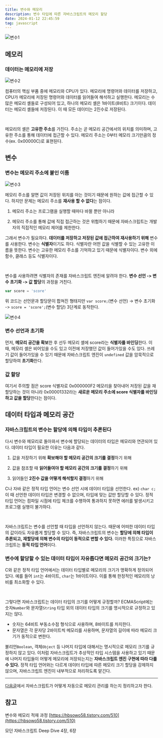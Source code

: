 ```yaml
---
title: 변수와 메모리
description: 변수 타입에 따른 자바스크립트의 메모리 할당
date: 2024-01-12 22:45:59
tag: javascript
---
```


![변수1](/images/posts/js-variable-and-memory/1.png)

## 메모리

### 데이터는 메모리에 저장

![변수2](/images/posts/js-variable-and-memory/2.png)

컴퓨터의 핵심 부품 중에 메모리와 CPU가 있다.
메모리에 명령어와 데이터를 저장하고, CPU가 메모리에 저장된 명령어와 데이터를 읽어들여 해석하고 실행한다.
메모리는 수많은 메모리 셸들로 구성되어 있고, 하나의 메모리 셸은 1바이트(8비트) 크기이다.
데이터는 메모리 셸들에 저장된다. 이 때 모든 데이터는 2진수로 저장된다.

<br />

메모리의 셸은 **고유한 주소**를 가진다.
주소는 곧 메모리 공간에서의 위치를 의미하며, 고유한 주소를 통해 데이터에 접근할 수 있다.
메모리 주소는 0부터 메모리 크기만큼의 정수(ex. 0x00000C)로 표현된다.

## 변수

### 변수는 메모리 주소에 붙인 이름

![변수3](/images/posts/js-variable-and-memory/3.png)

메모리 주소를 알면 값이 저장된 위치를 아는 것이기 때문에 원하는 값에 접근할 수 있다.
하지만 문제는 메모리 주소를 **재사용 할 수 없다**는 점이다.

1. 메모리 주소는 프로그램을 실행할 때마다 바뀔 뿐만 아니라

2. 메모리 주소를 통해 값에 직접 접근하는 것은 위험하기 때문에 자바스크립트는 개발자의 직접적인 메모리 제어를 제한한다.

그래서 변수가 필요하다. **데이터를 저장하고 저장된 값에 접근하여 재사용하기 위해** 변수를 사용한다.
변수는 **식별자**이기도 하다. 식별자란 어떤 값을 식별할 수 있는 고유한 이름을 뜻한다.
변수는 고유한 메모리 주소를 기억하고 있기 때문에 식별자이다. 변수 외에 함수, 클래스 등도 식별자이다.

<br />

변수를 사용하려면 식별자의 존재를 자바스크립트 엔진에 알려야 한다.
**변수 선언 -> 변수 초기화 -> 값 할당**의 과정을 거친다.

```js
var score = 'score'
```

위 코드는 선언문과 할당문이 합쳐진 형태지만 `var score;`(변수 선언) -> 변수 초기화 -> `score = 'score';`(변수 할당) 3단계로 동작한다.

![변수4](/images/posts/js-variable-and-memory/4.png)

### 변수 선언과 초기화

먼저, **메모리 공간을 확보**한 후 선두 메모리 셸에 score라는 **식별자를 바인딩**한다.
이 때, 메모리 셸은 비어있을 수도 있고 이전에 저장했던 값이 들어가있을 수도 있다.
쓰레기 값이 들어가있을 수 있기 때문에 자바스크립트 엔진이 `undefined` 값을 암묵적으로 할당하여 **초기화**한다.

### 값 할당

여기서 주의할 점은 score 식별자로 0x000000F2 메모리을 찾아내어 저장된 값을 재할당하는 것이 아니라
0x00001332라는 **새로운 메모리 주소에 score 식별자를 바인딩하고 값을 할당**한다는 점이다.

## 데이터 타입과 메모리 공간

### 자바스크립트의 변수는 할당에 의해 타입이 추론된다

다시 변수와 메모리로 돌아와서 변수에 할당되는 데이터의 타입은 메모리와 연관되어 있다.
데이터 타입이 필요한 이유는 다음과 같다.

1. 값을 저장하기 위해 **확보해야 할 메모리 공간의 크기를 결정**하기 위해

2. 값을 참조할 때 **읽어들여야 할 메모리 공간의 크기를 결정**하기 위해

3. 읽어들인 **2진수 값을 어떻게 해석할지 결정**하기 위해

C나 자바 같은 정적 타입 언어는 변수 선언 시에 데이터 타입을 선언한다. ex) `char c;`
이 때 선언한 데이터 타입은 변경할 수 없으며, 타입에 맞는 값만 할당할 수 있다.
정적 타입 언어는 컴파일 시점에 타입 체크를 수행하여 통과하지 못하면 에러를 발생시키고 프로그램 실행이 불가하다.

<br />

자바스크립트는 변수를 선언할 때 타입을 선언하지 않는다. 때문에 어떠한 데이터 타입의 값이라도 자유롭게 할당할 수 있다.
즉, 자바스크립트의 변수는 **할당에 의해 타입이 추론되고, 재할당에 의해 변수의 타입이 동적으로 변할 수 있다.**
이러한 특징으로 자바스크립트는 **동적 타입 언어**이다.

### 변수에 할당할 수 있는 데이터 타입이 자유롭다면 메모리 공간의 크기는?

C와 같은 정적 타입 언어에서는 데이터 타입별로 메모리의 크기가 명확하게 정의되어 있다.
예를 들어 `int`는 4바이트, `char`는 1바이트이다. 이를 통해 한정적인 메모리의 낭비를 최소화할 수 있다.

<br />

그렇다면 자바스크립트는 데이터 타입의 크기를 어떻게 규정할까?
ECMAScript에는 숫자`Number`와 문자열`String` 타입 외의 데이터 타입의 크기를 명시적으로 규정하고 있지는 않다.

- 숫자는 64비트 부동소수점 형식으로 사용하며, 8바이트를 차지한다.
- 문자열은 각 문자당 2바이트씩 메모리를 사용하며, 문자열의 길이에 따라 메모리 크기가 동적으로 변한다.

불리언`Boolean`, 객체`Object` 등 나머지 타입에 대해서는 명시적으로 메모리 크기를 규정하지 않고 있다.
이처럼 자바스크립트가 추상적인 타입 시스템을 사용하고 있기 때문에 나머지 타입들이 어떻게 메모리에 저장되는지는 **자바스크립트 엔진 구현에 따라 다를 수 있다.**
정적 타입 언어와는 다르게 데이터 타입에 따른 메모리 크기 할당을 강제하지 않으며, 자바스크립트 엔진이 내부적으로 처리하도록 맡긴다.

<hr />

[다음글](/posts/memory-management)에서 자바스크립트가 어떻게 자동으로 메모리 관리를 하는지 정리하고자 한다.

## 참고

변수와 메모리 적재 과정 [https://hbsowo58.tistory.com/510](https://hbsowo58.tistory.com/510)

모던 자바스크립트 Deep Dive 4장, 6장
